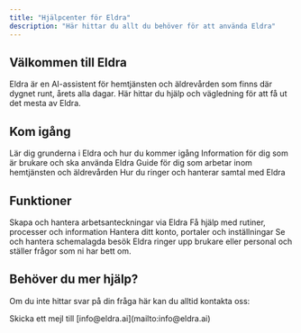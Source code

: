 ```yaml
---
title: "Hjälpcenter för Eldra"
description: "Här hittar du allt du behöver för att använda Eldra"
---
```


## Välkommen till Eldra

Eldra är en AI-assistent för hemtjänsten och äldrevården som finns där dygnet runt, årets alla dagar. Här hittar du hjälp och vägledning för att få ut det mesta av Eldra.

## Kom igång

<CardGroup cols={2}>
  <Card title="Komma igång" icon="rocket" href="/help/getting-started">
    Lär dig grunderna i Eldra och hur du kommer igång
  </Card>
  <Card title="För brukare" icon="user" href="/help/for-clients">
    Information för dig som är brukare och ska använda Eldra
  </Card>
  <Card title="För personal" icon="user-nurse" href="/help/for-staff">
    Guide för dig som arbetar inom hemtjänsten och äldrevården
  </Card>
  <Card title="Telefonsamtal" icon="phone" href="/help/phone-calls">
    Hur du ringer och hanterar samtal med Eldra
  </Card>
</CardGroup>

## Funktioner

<CardGroup cols={2}>
  <Card title="Arbetsanteckningar" icon="file-lines" href="/help/work-notes">
    Skapa och hantera arbetsanteckningar via Eldra
  </Card>
  <Card title="Kunskapsbas" icon="book" href="/help/knowledge-base">
    Få hjälp med rutiner, processer och information
  </Card>
  <Card title="Inställningar" icon="gear" href="/help/settings">
    Hantera ditt konto, portaler och inställningar
  </Card>
  <Card title="Scheman" icon="calendar" href="/help/schedules">
    Se och hantera schemalagda besök
  </Card>
  <Card title="Enkäter" icon="clipboard">
    Eldra ringer upp brukare eller personal och ställer frågor som ni har bett om.
  </Card>
</CardGroup>

## Behöver du mer hjälp?

Om du inte hittar svar på din fråga här kan du alltid kontakta oss:

<Card title="Kontakta support" icon="envelope" href="mailto:info@eldra.ai">
  Skicka ett mejl till [info@eldra.ai](mailto:info@eldra.ai)
</Card>